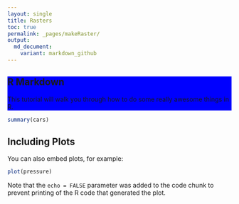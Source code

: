 ```yaml
---
layout: single
title: Rasters
toc: true
permalink: _pages/makeRaster/
output: 
  md_document:
    variant: markdown_github
---
```


<div style="background-color:blue;">

## R Markdown

This tutorial will walk you through how to do some really awesome things in R.
</div>
```r
summary(cars)
```

## Including Plots

You can also embed plots, for example:

```r
plot(pressure)
```

Note that the `echo = FALSE` parameter was added to the code chunk to prevent printing of the R code that generated the plot.

